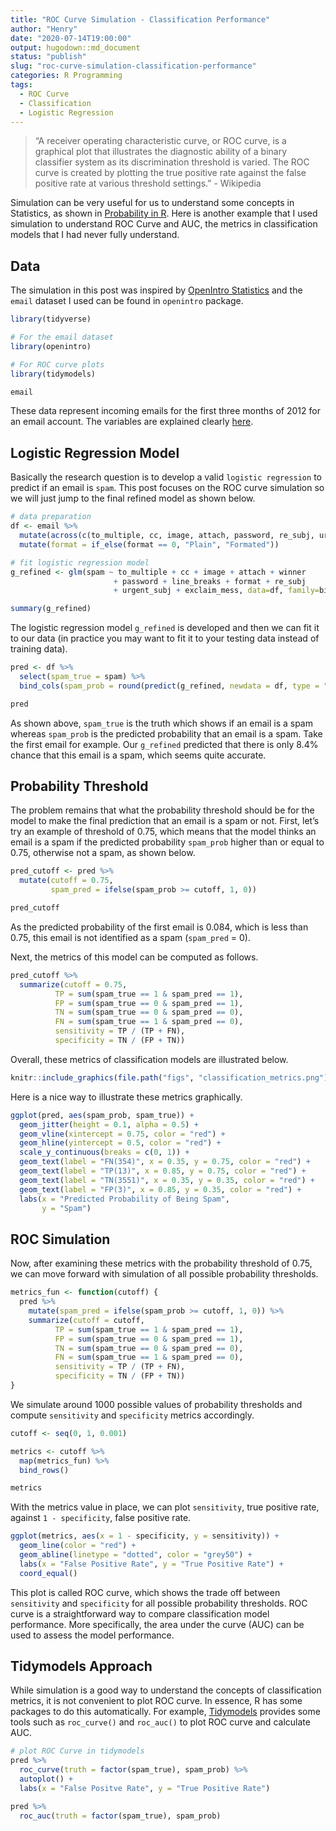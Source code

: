 ```yaml
---
title: "ROC Curve Simulation - Classification Performance"
author: "Henry"
date: "2020-07-14T19:00:00"
output: hugodown::md_document
status: "publish"
slug: "roc-curve-simulation-classification-performance"
categories: R Programming
tags:
  - ROC Curve
  - Classification
  - Logistic Regression
---
```


>"A receiver operating characteristic curve, or ROC curve, is a graphical plot that illustrates the diagnostic ability of a binary classifier system as its discrimination threshold is varied. The ROC curve is created by plotting the true positive rate against the false positive rate at various threshold settings." - Wikipedia

Simulation can be very useful for us to understand some concepts in Statistics, as shown in [Probability in R](https://henrywang.nl/probability-in-r/). Here is another example that I used simulation to understand ROC Curve and AUC, the metrics in classification models that I had never fully understand. 

## Data

The simulation in this post was inspired by [OpenIntro Statistics](https://www.amazon.com/OpenIntro-Statistics-Third-David-Diez/dp/194345003X) and the `email` dataset I used can be found in `openintro` package.

```{=html}
<!-- wp:more -->
<!--more-->
<!-- /wp:more -->
```

```r
library(tidyverse)

# For the email dataset
library(openintro)

# For ROC curve plots 
library(tidymodels)
```


```r
email
```
These data represent incoming emails for the first three months of 2012 for an email account. The variables are explained clearly [here](http://openintrostat.github.io/openintro/reference/email.html).

## Logistic Regression Model

Basically the research question is to develop a valid `logistic regression` to predict if an email is `spam`. This post focuses on the ROC curve simulation so we will just jump to the final refined model as shown below.

```r
# data preparation
df <- email %>% 
  mutate(across(c(to_multiple, cc, image, attach, password, re_subj, urgent_subj), ~if_else(.x > 0, "yes", "no"))) %>% 
  mutate(format = if_else(format == 0, "Plain", "Formated"))

# fit logistic regression model
g_refined <- glm(spam ~ to_multiple + cc + image + attach + winner
                       + password + line_breaks + format + re_subj
                       + urgent_subj + exclaim_mess, data=df, family=binomial)

summary(g_refined)
```

The logistic regression model `g_refined` is developed and then we can fit it to our data (in practice you may want to fit it to your testing data instead of training data).

```r
pred <- df %>% 
  select(spam_true = spam) %>% 
  bind_cols(spam_prob = round(predict(g_refined, newdata = df, type = "response"), digits = 3))

pred
```
As shown above, `spam_true` is the truth which shows if an email is a spam whereas `spam_prob` is the predicted probability that an email is a spam. Take the first email for example. Our `g_refined` predicted that there is only 8.4% chance that this email is a spam, which seems quite accurate. 

## Probability Threshold

The problem remains that what the probability threshold should be for the model to make the final prediction that an email is a spam or not. First, let's try an example of threshold of 0.75, which means that the model thinks an email is a spam if the predicted probability `spam_prob` higher than or equal to 0.75, otherwise not a spam, as shown below.

```r
pred_cutoff <- pred %>% 
  mutate(cutoff = 0.75,
         spam_pred = ifelse(spam_prob >= cutoff, 1, 0))

pred_cutoff
```
As the predicted probability of the first email is 0.084, which is less than 0.75, this email is not identified as a spam (`spam_pred` = 0).

Next, the metrics of this model can be computed as follows.

```r
pred_cutoff %>% 
  summarize(cutoff = 0.75, 
          TP = sum(spam_true == 1 & spam_pred == 1),
          FP = sum(spam_true == 0 & spam_pred == 1),
          TN = sum(spam_true == 0 & spam_pred == 0),
          FN = sum(spam_true == 1 & spam_pred == 0),
          sensitivity = TP / (TP + FN), 
          specificity = TN / (FP + TN))
```

Overall, these metrics of classification models are illustrated below.

```r
knitr::include_graphics(file.path("figs", "classification_metrics.png"))
```

Here is a nice way to illustrate these metrics graphically.

```r
ggplot(pred, aes(spam_prob, spam_true)) +
  geom_jitter(height = 0.1, alpha = 0.5) +
  geom_vline(xintercept = 0.75, color = "red") +
  geom_hline(yintercept = 0.5, color = "red") +
  scale_y_continuous(breaks = c(0, 1)) +
  geom_text(label = "FN(354)", x = 0.35, y = 0.75, color = "red") +
  geom_text(label = "TP(13)", x = 0.85, y = 0.75, color = "red") +
  geom_text(label = "TN(3551)", x = 0.35, y = 0.35, color = "red") +
  geom_text(label = "FP(3)", x = 0.85, y = 0.35, color = "red") +
  labs(x = "Predicted Probability of Being Spam",
       y = "Spam")
```

## ROC Simulation

Now, after examining these metrics with the probability threshold of 0.75, we can move forward with simulation of all possible probability thresholds. 


```r
metrics_fun <- function(cutoff) {
  pred %>% 
    mutate(spam_pred = ifelse(spam_prob >= cutoff, 1, 0)) %>% 
    summarize(cutoff = cutoff, 
          TP = sum(spam_true == 1 & spam_pred == 1),
          FP = sum(spam_true == 0 & spam_pred == 1),
          TN = sum(spam_true == 0 & spam_pred == 0),
          FN = sum(spam_true == 1 & spam_pred == 0),
          sensitivity = TP / (TP + FN), 
          specificity = TN / (FP + TN))
}
```

We simulate around 1000 possible values of probability thresholds and compute `sensitivity` and `specificity` metrics accordingly. 

```r
cutoff <- seq(0, 1, 0.001)

metrics <- cutoff %>% 
  map(metrics_fun) %>% 
  bind_rows()

metrics
```
With the metrics value in place, we can plot `sensitivity`, true positive rate, against `1 - specificity`, false positive rate.
```r
ggplot(metrics, aes(x = 1 - specificity, y = sensitivity)) +
  geom_line(color = "red") +
  geom_abline(linetype = "dotted", color = "grey50") +
  labs(x = "False Positive Rate", y = "True Positive Rate") +
  coord_equal()
```
This plot is called ROC curve, which shows the trade off between `sensitivity` and `specificity` for all possible probability thresholds. ROC curve is a straightforward way to compare classification model performance. More specifically, the area under the curve (AUC) can be used to assess the model performance. 

## Tidymodels Approach

While simulation is a good way to understand the concepts of classification metrics, it is not convenient to plot ROC curve. In essence, R has some packages to do this automatically. For example, [Tidymodels](https://www.tidymodels.org/) provides some tools such as `roc_curve()` and `roc_auc()` to plot ROC curve and calculate AUC.


```r
# plot ROC Curve in tidymodels
pred %>% 
  roc_curve(truth = factor(spam_true), spam_prob) %>% 
  autoplot() +
  labs(x = "False Positve Rate", y = "True Positive Rate")
```


```r
pred %>% 
  roc_auc(truth = factor(spam_true), spam_prob)
```

